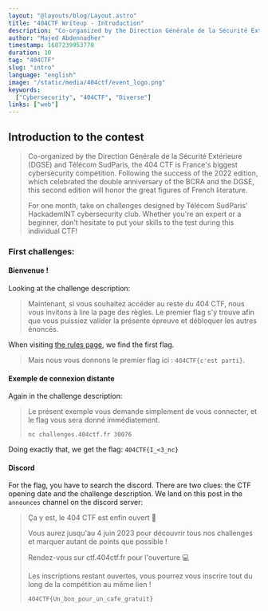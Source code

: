 ```yaml
---
layout: "@layouts/blog/Layout.astro"
title: "404CTF Writeup - Introduction"
description: "Co-organized by the Direction Générale de la Sécurité Extérieure (DGSE) and Télécom SudParis, the 404 CTF is France's biggest cybersecurity competition. In this first part of the writeup, we explore the first challenges of this contest."
author: "Majed Abdennadher"
timestamp: 1687239953778
duration: 10
tag: "404CTF"
slug: "intro"
language: "english"
image: "/static/media/404ctf/event_logo.png"
keywords:
  ["Cybersecurity", "404CTF", "Diverse"]
links: ["web"]
---
```


## Introduction to the contest

> Co-organized by the Direction Générale de la Sécurité Extérieure (DGSE) and Télécom SudParis, the 404 CTF is France's biggest cybersecurity competition. Following the success of the 2022 edition, which celebrated the double anniversary of the BCRA and the DGSE, this second edition will honor the great figures of French literature.
>
> For one month, take on challenges designed by Télécom SudParis' HackademINT cybersecurity club. Whether you're an expert or a beginner, don't hesitate to put your skills to the test during this individual CTF!

### First challenges:

#### Bienvenue !

Looking at the challenge description:

> Maintenant, si vous souhaitez accéder au reste du 404 CTF, nous vous invitons à lire la page des règles. Le premier flag s'y trouve afin que vous puissiez valider la présente épreuve et débloquer les autres énoncés.

When visiting [the rules page](https://ctf.404ctf.fr/rules), we find the first flag.

> Mais nous vous donnons le premier flag ici : `404CTF{c'est parti}`.

#### Exemple de connexion distante

Again in the challenge description:

> Le présent exemple vous demande simplement de vous connecter, et le flag vous sera donné immédiatement.
>
> `nc challenges.404ctf.fr 30076`

Doing exactly that, we get the flag: `404CTF{I_<3_nc}`

#### Discord

For the flag, you have to search the discord. There are two clues: the CTF opening date and the challenge description.
We land on this post in the `announces` channel on the discord server:



> Ça y est, le 404 CTF est enfin ouvert 🎉
>
> Vous aurez jusqu'au 4 juin 2023 pour découvrir tous nos challenges et marquer autant de points que possible !
>
> Rendez-vous sur ctf.404ctf.fr pour l'ouverture 💻
>
> Les inscriptions restant ouvertes, vous pourrez vous inscrire tout du long de la compétition au même lien !
>
> `404CTF{Un_bon_pour_un_cafe_gratuit}`